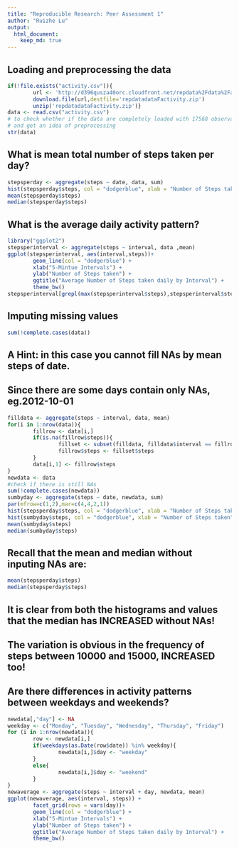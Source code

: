 ```yaml
---
title: "Reproducible Research: Peer Assessment 1"
author: "Ruizhe Lu"
output:
  html_document:
    keep_md: true
---
```



## Loading and preprocessing the data

```r
if(!file.exists("activity.csv")){
        url <- 'http://d396qusza40orc.cloudfront.net/repdata%2Fdata%2Factivity.zip'
        download.file(url,destfile='repdatadataFactivity.zip')
        unzip('repdatadataFactivity.zip')}
data <- read.csv("activity.csv")
# to check whether if the data are completely loaded with 17568 observations
# and get an idea of preprocessing
str(data)
```

## What is mean total number of steps taken per day?

```r
stepsperday <- aggregate(steps ~ date, data, sum)
hist(stepsperday$steps, col = "dodgerblue", xlab = "Number of Steps taken", main = "Total number of Steps taken each Day")
mean(stepsperday$steps)
median(stepsperday$steps)
```

## What is the average daily activity pattern?
```r
library("ggplot2")
stepsperinterval <- aggregate(steps ~ interval, data ,mean)
ggplot(stepsperinterval, aes(interval,steps))+
        geom_line(col = "dodgerblue") +
        xlab("5-Mintue Intervals") +
        ylab("Number of Steps taken") +
        ggtitle("Average Number of Steps taken daily by Interval") +
        theme_bw()
stepsperinterval[grepl(max(stepsperinterval$steps),stepsperinterval$steps),1]
```

## Imputing missing values

```r
sum(!complete.cases(data))
```

## A Hint: in this case you cannot fill NAs by mean steps of date.
## Since there are some days contain only NAs, eg.2012-10-01

```r
filldata <- aggregate(steps ~ interval, data, mean) 
for(i in 1:nrow(data)){
        fillrow <- data[i,]
        if(is.na(fillrow$steps)){
                fillset <- subset(filldata, filldata$interval == fillrow$interval)
                fillrow$steps <- fillset$steps
        }
        data[i,1] <- fillrow$steps
}
newdata <- data
#check if there is still NAs
sum(!complete.cases(newdata))
sumbyday <- aggregate(steps ~ date, newdata, sum)
par(mfrow=c(1,2),mar=c(4,4,2,1))
hist(stepsperday$steps, col = "dodgerblue", xlab = "Number of Steps taken", main = "Old Histogram",ylim = c(0,35))
hist(sumbyday$steps, col = "dodgerblue", xlab = "Number of Steps taken", main = "New Histogram")
mean(sumbyday$steps)
median(sumbyday$steps)
```

## Recall that the mean and median without inputing NAs are:

```r
mean(stepsperday$steps)
median(stepsperday$steps)
```

## It is clear from both the histograms and values that the median has INCREASED without NAs!

## The variation is obvious in the frequency of steps between 10000 and 15000, INCREASED too!

## Are there differences in activity patterns between weekdays and weekends?

```r
newdata[,"day"] <- NA
weekday <- c("Monday", "Tuesday", "Wednesday", "Thursday", "Friday")
for (i in 1:nrow(newdata)){
        row <- newdata[i,]
        if(weekdays(as.Date(row$date)) %in% weekday){
                newdata[i,]$day <- "weekday"
        }
        else{
                newdata[i,]$day <- "weekend"
        }
} 
newaverage <- aggregate(steps ~ interval + day, newdata, mean)
ggplot(newaverage, aes(interval, steps)) + 
        facet_grid(rows = vars(day))+
        geom_line(col = "dodgerblue") +
        xlab("5-Mintue Intervals") +
        ylab("Number of Steps taken") +
        ggtitle("Average Number of Steps taken daily by Interval") +
        theme_bw()
```
        

